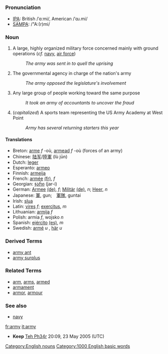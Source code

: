=={{en}}==

===Pronunciation===
*[[w:IPA|IPA]]: British /ˈɑːmi/, American /ˈɑɹ.mi/
*[[w:SAMPA|SAMPA]]: /"A:(r)mi/

===Noun===

# A large, highly organized military force concerned mainly with ground operations (''cf.'' [[navy]], [[air force]])
#: ''The army was sent in to quell the uprising''
# The governmental agency in charge of the nation's army
#: ''The army opposed the legislature's involvement''
# Any large group of people working toward the same purpose
#: ''It took an army of accountants to uncover the fraud''
# (''capitalized'') A sports team representing the US Army Academy at West Point
#: ''Army has several returning starters this year''

====Translations====
*Breton: [[arme]] ''f'' -où, [[armead]] ''f'' -où (forces of an army)
*Chinese: [[陆军]]/[[陸軍]] (lù jūn)
*Dutch: [[leger]]
*Esperanto: [[armeo]]
*Finnish: [[armeija]]
*French: [[armée]] [[:fr:armée|(fr)]], ''f''
*Georgian: [[ჯარი]] (jar-i)
*German: [[Armee]] [[:de:Armee|(de)]], ''f''; [[Militär]] [[:de:Militär|(de)]], ''n''; [[Heer]], ''n''
*Japanese: [[軍]], gun;　[[軍隊]], guntai
*Irish: [[slua]]
*Latin: [[vires]] ''f''; [[exercitus]], ''m''
*Lithuanian: [[armija]] ''f''
*Polish: armia ''f'', wojsko ''n''
*Spanish: [[ejército]] [[:es:ejército|(es)]], ''m''
*Swedish: [[armé]] ''u'' , [[här]] ''u''

===Derived Terms===
*[[army ant]]
*[[army surplus]]
===Related Terms===
*[[arm]], [[arms]], [[armed]]
*[[armament]]
*[[armor]], [[armour]]
===See also===
*[[navy]]

[[Category:English nouns]]

[[fr:army]]
[[it:army]]
[[Category:1000 English basic words]]

*'''Keep''' [[User:Teh Ph34r|Teh Ph34r]] 20:09, 23 May 2005 (UTC)